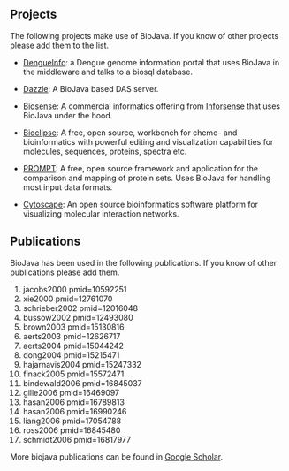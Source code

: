 == Projects ==
The following projects make use of BioJava. If you know of other projects please add them to the list.

* [http://www.dengueinfo.org/dengueinfo DengueInfo]: a Dengue genome information portal that uses BioJava in the middleware and talks to a biosql database.

* [http://www.derkholm.net/thomas/dazzle Dazzle]: A BioJava based DAS server.

* [http://www.inforsense.com/biosense.html Biosense]: A commercial informatics offering from [http://www.inforsense.com/ Inforsense] that uses BioJava under the hood.

* [http://www.bioclipse.net Bioclipse]: A free, open source, workbench for chemo- and bioinformatics with powerful editing and visualization capabilities for molecules, sequences, proteins, spectra etc.

* [http://webclu.bio.wzw.tum.de/prompt PROMPT]: A free, open source framework and application for the comparison and mapping of protein sets. Uses BioJava for handling most input data formats.

* [http://www.cytoscape.org Cytoscape]: An open source bioinformatics software platform for visualizing molecular interaction networks.

== Publications ==
BioJava has been used in the following publications. If you know of other publications please add them.

<biblio>
#jacobs2000 pmid=10592251
#xie2000 pmid=12761070
#schrieber2002 pmid=12016048
#bussow2002 pmid=12493080
#brown2003 pmid=15130816
#aerts2003 pmid=12626717
#aerts2004 pmid=15044242
#dong2004 pmid=15215471
#hajarnavis2004 pmid=15247332
#finack2005 pmid=15572471
#bindewald2006 pmid=16845037
#gille2006 pmid=16469097
#hasan2006 pmid=16789813
#hasan2006 pmid=16990246
#liang2006 pmid=17054788
#ross2006 pmid=16845480
#schmidt2006 pmid=16817977
</biblio>

More biojava publications can be found in [http://scholar.google.com/scholar?q=biojava Google Scholar].
